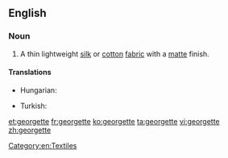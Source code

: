 {{also|Georgette}}
==English==

===Noun===
{{en-noun}}

# A thin lightweight [[silk]] or [[cotton]] [[fabric]] with a [[matte]] finish.

====Translations====
{{trans-top|fabric}}
* Hungarian: {{t-|hu|zsorzsett}}
{{trans-mid}}
* Turkish: {{t+|tr|jorjet}}
{{trans-bottom}}

[[Category:en:Textiles]]

[[et:georgette]]
[[fr:georgette]]
[[ko:georgette]]
[[ta:georgette]]
[[vi:georgette]]
[[zh:georgette]]
